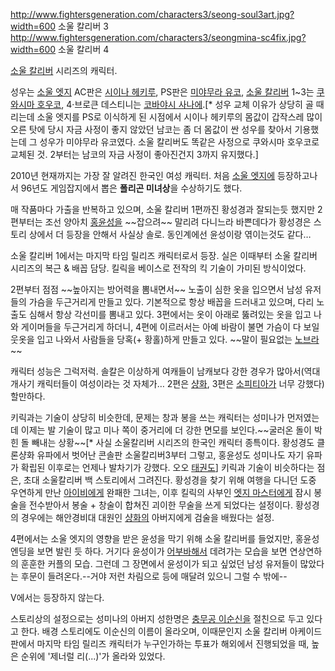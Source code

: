 http://www.fightersgeneration.com/characters3/seong-soul3art.jpg?width=600
소울 칼리버 3
http://www.fightersgeneration.com/characters3/seongmina-sc4fix.jpg?width=600
소울 칼리버 4

[[소울 칼리버]] 시리즈의 캐릭터.

성우는 [[소울 엣지]] AC판은 [[시이나 헤키루]], PS판은 [[미야무라 유코]], [[소울 칼리버]] 1~3는 [[쿠와시마 호우코]], 4·브로큰 데스티니는 [[코바야시 사나에]].[* 성우 교체 이유가 상당히 골 때리는데 소울 엣지를 PS로 이식하게 된 시점에서 시이나 헤키루의 몸값이 갑작스레 많이 오른 탓에 당시 자금 사정이 좋지 않았던 남코는 좀 더 몸값이 싼 성우를 찾아서 기용했는데 그 성우가 미야무라 유코였다. 소울 칼리버도 똑같은 사정으로 쿠와시마 호우코로 교체된 것. 2부터는 남코의 자금 사정이 좋아진건지 3까지 유지했다.]

2010년 현재까지는 가장 잘 알려진 한국인 여성 캐릭터. 처음 [[소울 엣지]]에 등장하고나서 96년도 게임잡지에서 뽑은 '''폴리곤 미녀상'''을 수상하기도 했다.

매 작품마다 가출을 반복하고 있으며, 소울 칼리버 1편까진 황성경과 잘되는듯 했지만 2편부터는 조선 양아치 [[홍윤성]]을 ~~잡으려~~ 말리려 다니느라 바쁜데다가 황성경은 스토리 상에서 더 등장을 안해서 사실상 솔로. 동인계에선 윤성이랑 엮이는것도 같다…

소울 칼리버 1에서는 마지막 타임 릴리즈 캐릭터로서 등장. 실은 이때부터 소울 칼리버 시리즈의 복근 & 배꼽 담당. 킬릭을 베이스로 전작의 킥 기술이 가미된 방식이었다.

2편부터 점점 ~~높아지는 방어력을 뽐내면서~~ 노출이 심한 옷을 입으면서 남성 유저들의 가슴을 두근거리게 만들고 있다. 기본적으로 항상 배꼽을 드러내고 있으며, 다리 노출도 심해서 항상 각선미를 뽐내고 있다. 3편에서는 옷이 아래로 뚫려있는 옷을 입고 나와 게이머들을 두근거리게 하더니, 4편에 이르러서는 아예 바람이 불면 가슴이 다 보일 웃옷을 입고 나와서 사람들을 당혹(+ 황홀)하게 만들고 있다. ~~말이 필요없는 [[노브라]]~~

캐릭터 성능은 그럭저럭.  솔칼은 이상하게 여캐들이 남캐보다 강한 경우가 많아서(역대 개사기 캐릭터들이 여성이라는 것 자체가… 2편은 [[샹화]], 3편은 [[소피티아]]가 너무 강했다) 할만하다.

키릭과는 기술이 상당히 비슷한데, 문제는 창과 봉을 쓰는 캐릭터는 성미나가 먼저였는데 이제는 발 기술이 많고 미나 쪽이 중거리에 더 강한 면모를 보인다.~~굴러온 돌이 박힌 돌 빼내는 상황~~[* 사실 소울칼리버 시리즈의 한국인 캐릭터 종특이다. 황성경도 클론샹화 유파에서 벗어난 콘솔판 소울칼리버3부터 그렇고, 홍윤성도 성미나도 자기 유파가 확립된 이후로는 언제나 발차기가 강했다. 오오 [[태권도]]]   키릭과 기술이 비슷하다는 점은, 초대 소울칼리버 백 스토리에서 그려진다. 황성경을 찾기 위해 여행을 다니던 도중 우연하게 만난 [[아이비]]에게 완패한 그녀는, 이후 킬릭의 사부인 [[엣지 마스터]]에게 잠시 봉술을 전수받아서 봉술 + 창술이 합쳐진 괴이한 무술을 쓰게 되었다는 설정이다. 황성경의 경우에는 해안경비대 대원인 [[샹화]]의 아버지에게 검술을 배웠다는 설정.

4편에서는 소울 엣지의 영향을 받은 윤성을 막기 위해 소울 칼리버를 들었지만, 홍윤성 엔딩을 보면 발린 듯 하다. 거기다 윤성이가 [[어부바]]해서 데려가는 모습을 보면 연상연하의 훈훈한 커플의 모습. 그런데 그 장면에서 윤성이가 되고 싶었던 남성 유저들이 많았다는 후문이 들려온다.--거야 저런 차림으로 등에 매달려 있으니 그럴 수 밖에--

V에서는 등장하지 않는다. 

스토리상의 설정으로는 성미나의 아버지 성한명은 [[충무공 이순신]]을 절친으로 두고 있다고 한다. 배경 스토리에도 이순신의 이름이 올라오며, 이때문인지 소울 칼리버 아케이드판에서 마지막 타임 릴리즈 캐릭터가 누구인가하는 투표가 해외에서 진행되었을 때, 높은 순위에 '제너럴 리(...)'가 올라와 있었다.
